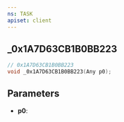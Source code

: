 ```yaml
---
ns: TASK
apiset: client
---
```

## _0x1A7D63CB1B0BB223

```c
// 0x1A7D63CB1B0BB223
void _0x1A7D63CB1B0BB223(Any p0);
```


## Parameters
* **p0**: